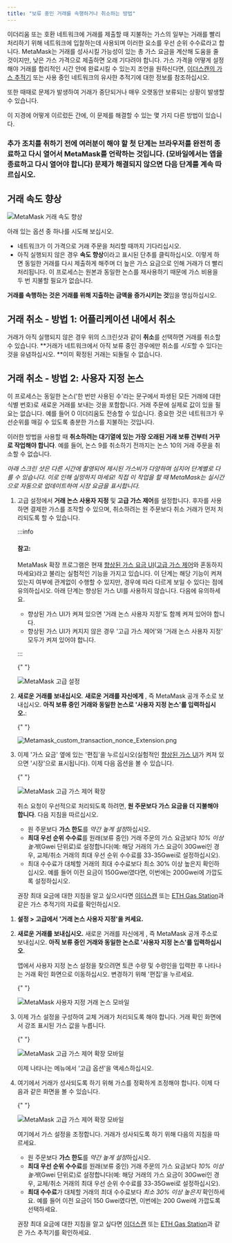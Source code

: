 ```yaml
---
title: "보류 중인 거래를 속행하거나 취소하는 방법"
---
```



이더리움 또는 호환 네트워크에 거래를 제출할 때 지불하는 가스의 일부는 거래를 빨리 처리하기 위해 네트워크에 입찰하는데 사용되며 이러한 요소를 우선 순위 수수료라고 합니다. MetaMask는 거래를 성사시킬 가능성이 있는 총 가스 요금을 계산해 도움을 줄 것이지만, 낮은 가스 가격으로 제출하면 오래 기다려야 합니다. 가스 가격을 어떻게 설정해야 거래를 합리적인 시간 안에 완료시킬 수 있는지 조언을 원하신다면, [이더스캔의 가스 추적기](https://etherscan.io/gastracker) 또는 사용 중인 네트워크의 유사한 추적기에 대한 정보를 참조하십시오.

또한 때때로 문제가 발생하여 거래가 중단되거나 매우 오랫동안 보류되는 상황이 발생할 수 있습니다.

이 지경에 어떻게 이르렀든 간에, 이 문제를 해결할 수 있는 몇 가지 다른 방법이 있습니다.

### 추가 조치를 취하기 전에 여러분이 해야 할 첫 단계는 브라우저를 완전히 종료하고 다시 열어서 MetaMask를 언락하는 것입니다. (모바일에서는 앱을 종료하고 다시 열어야 합니다) 문제가 해결되지 않으면 다음 단계를 계속 따르십시오.

## **거래 속도 향상**

<div class="center-container">
  <div class="img-medium">
    <img
      src={
        require("../../../../../../img/i18n/legacy/MetaMask_speed_up_transaction.png")
          .default
      }
      alt="MetaMask 거래 속도 향상"
    />
  </div>
</div>

아래 있는 옵션 중 하나를 시도해 보십시오.

- 네트워크가 이 가격으로 거래 주문을 처리할 때까지 기다리십시오.
- 아직 실행되지 않은 경우 **속도 향상**이라고 표시된 단추를 클릭하십시오. 이렇게 하면 동일한 거래를 다시 제출하게 해주며 더 높은 가스 요금으로 인해 거래가 더 빨리 처리됩니다. 이 프로세스는 원본과 동일한 논스를 재사용하기 때문에 가스 비용을 두 번 지불할 필요가 없습니다.

**거래를 속행하는 것은 거래를 위해 지출하는 금액을 증가시키는 것**임을 명심하십시오.

## **거래 취소 - 방법 1: 어플리케이션 내에서 취소**

거래가 아직 실행되지 않은 경우 위의 스크린샷과 같이 **취소**를 선택하면 거래를 취소할 수 있습니다. **거래가 네트워크에서 아직 보류 중인 경우에만 취소를 *시도*할 수 있다는 것을 유념하십시오. **이미 확정된 거래는 되돌릴 수 없습니다.

## **거래 취소 - 방법 2: 사용자 지정 논스**

이 프로세스는 동일한 논스('한 번만 사용된 수'라는 문구에서 파생된 모든 거래에 대한 식별 번호)로 새로운 거래를 보내는 것을 포함합니다. 거래 주문에 실제로 값이 있을 필요는 없습니다. 예를 들어 0 이더리움도 전송할 수 있습니다. 중요한 것은 네트워크가 우선순위를 매길 수 있도록 충분한 가스를 지불하는 것입니다.

이러한 방법을 사용할 때 **취소하려는 대기열에 있는 가장 오래된 거래 보류 건부터 거꾸로 작업해야 합니다**. 예를 들어, 논스 9를 취소하기 전까지는 논스 10의 거래 주문을 취소할 수 없습니다.

_아래 스크린 샷은 다른 시간에 촬영되어 제시된 가스비가 다양하며 심지어 단계별로 다를 수 있습니다. 이로 인해 실망하지 마세요! 직접 이 작업을 할 때 MetaMask는 실시간으로 자동으로 업데이트하여 시장 요금을 표시합니다._

<Tabs>

<TabItem value="확장 프로그램" label="확장 프로그램">

1. 고급 설정에서 **거래 논스 사용자 지정** 및 **고급 가스 제어**를 설정합니다. 후자를 사용하면 결제한 가스를 조작할 수 있으며, 취소하려는 원 주문보다 취소 거래가 먼저 처리되도록 할 수 있습니다.

   :::info

   #### 참고:

   MetaMask 확장 프로그램은 현재 [향상된 가스 요금 UI](https://metamask.io/1559/)([고급 가스 제어](/transactions-and-gas/gas-fees/how-to-customize-gas-settings)와 혼동하지 마세요)라고 불리는 실험적인 기능을 가지고 있습니다. 이 단계는 해당 기능이 켜져 있는지 여부에 관계없이 수행할 수 있지만, 경우에 따라 다르게 보일 수 있다는 점에 유의하십시오. 아래 단계는 향상된 가스 UI를 사용하지 않습니다. 다음에 유의하세요.

   - 향상된 가스 UI가 켜져 있으면 '거래 논스 사용자 지정'도 함께 켜져 있어야 합니다.
   - 향상된 가스 UI가 켜지지 않은 경우 '고급 가스 제어'와 '거래 논스 사용자 지정' 모두가 켜져 있어야 합니다.

   :::

   {" "}

   <div class="center-container">
     <div class="img-medium">
       <img
         src={
           require("../../../../../../img/i18n/legacy/12927064113947.png")
             .default
         }
         alt="MetaMask 고급 설정"
       />
     </div>
   </div>

2. **새로운 거래를 보내십시오**. **새로운 거래를 자신에게** , 즉 MetaMask 공개 주소로 보내십시오. **아직 보류 중인 거래와 동일한 논스로 '사용자 지정 논스'를 입력하십시오.**:

   {" "}

   <div class="center-container">
     <div class="img-medium">
       <img
         src={
           require("../../../../../../img/i18n/legacy/Metamask_custom_transaction_nonce_Extension.png")
             .default
         }
         alt="Metamask_custom_transaction_nonce_Extension.png"
       />
     </div>
   </div>

3. 이제 '가스 요금' 옆에 있는 '편집'을 누르십시오(실험적인 [향상된 가스 UI](/transactions-and-gas/gas-fees/how-to-customize-gas-settings)가 켜져 있으면 '시장'으로 표시됩니다). 이제 다음 옵션을 볼 수 있습니다.

   {" "}

   <div class="center-container">
     <div class="img-medium">
       <img
         src={
           require("../../../../../../img/i18n/legacy/MetaMask_advanced_gas_controls_extension.png")
             .default
         }
         alt="MetaMask 고급 가스 제어 확장"
       />
     </div>
   </div>

   취소 요청이 우선적으로 처리되도록 하려면, **원 주문보다 가스 요금을 더 지불해야 합니다**. 다음 지침을 따르십시오.

   - 원 주문보다 **가스 한도**를 *약간 높게 설정*하십시오.
   - **최대 우선 순위 수수료**를 원래(보류 중인) 거래 주문의 가스 요금보다 _10% 이상 높게_(Gwei 단위로)로 설정합니다(예: 해당 거래의 가스 요금이 30Gwei인 경우, 교체/취소 거래의 최대 우선 순위 수수료를 33-35Gwei로 설정하십시오).
   - 최대 수수료가 대체할 거래의 최대 수수료보다 최소 30% 이상 높은지 확인하십시오. 예를 들어 이전 요금이 150Gwei였다면, 이번에는 200Gwei에 가깝도록 설정하십시오.

   권장 최대 요금에 대한 지침을 알고 싶으시다면 [이더스캔](https://etherscan.io/gastracker) 또는 [ETH Gas Station](https://ethgasstation.info/)과 같은 가스 추적기의 자료를 확인하십시오.

</TabItem>

<TabItem value="모바일" label="모바일">

1. **설정 > 고급에서 '거래 논스 사용자 지정'을 켜세요.**

2. **새로운 거래를 보내십시오.** 새로운 거래를 자신에게 , 즉 MetaMask 공개 주소로 보내십시오. **아직 보류 중인 거래와 동일한 논스로 '사용자 지정 논스'를 입력하십시오**.

   앱에서 사용자 지정 논스 설정을 찾으려면 토큰 수량 및 수령인을 입력한 후 나타나는 거래 확인 화면으로 이동하십시오. 변경하기 위해 '편집'을 누르세요.

   {" "}

   <div class="center-container">
     <div class="img-small">
       <img
         src={
           require("../../../../../../img/transactions-and-gas/transactions/how-to-speed-up-or-cancel-a-pending-transaction/MetaMask_custom_transaction_nonce_Mobile.gif")
             .default
         }
         alt="MetaMask 사용자 지정 거래 논스 모바일"
       />
     </div>
   </div>

3. 이제 가스 설정을 구성하여 교체 거래가 처리되도록 해야 합니다. 거래 확인 화면에서 강조 표시된 가스 값을 누릅니다.

   {" "}

   <div class="center-container">
     <div class="img-small">
       <img
         src={
           require("../../../../../../img/transactions-and-gas/gas-fees/how-to-customize-gas-settings/MetaMask_advanced_gas_controls_mobile_1.png")
             .default
         }
         alt="MetaMask 고급 가스 제어 확장 모바일"
       />
     </div>
   </div>

   이제 나타나는 메뉴에서 '고급 옵션'을 액세스하십시오.

4. 여기에서 거래가 성사되도록 하기 위해 가스를 정확하게 조정해야 합니다. 이제 다음과 같은 화면을 볼 수 있습니다.

   {" "}

   <div class="center-container">
     <div class="img-small">
       <img
         src={
           require("../../../../../../img/transactions-and-gas/gas-fees/how-to-customize-gas-settings/MetaMask_advanced_gas_controls_mobile_2.png")
             .default
         }
         alt="MetaMask 고급 가스 제어 확장 모바일"
       />
     </div>
   </div>

   여기에서 가스 설정을 조정합니다. 거래가 성사되도록 하기 위해 다음의 지침을 따르세요.

   - 원 주문보다 **가스 한도**를 *약간 높게 설정*하십시오.
   - **최대 우선 순위 수수료**를 원래(보류 중인) 거래 주문의 가스 요금보다 _10% 이상 높게_(Gwei 단위로)로 설정합니다(예: 해당 거래의 가스 요금이 30Gwei인 경우, 교체/취소 거래의 최대 우선 순위 수수료를 33-35Gwei로 설정하십시오).
   - **최대 수수료**가 대체할 거래의 최대 수수료보다 _최소 30% 이상 높은지_ 확인하세요. 예를 들어 이전 요금이 150 Gwei였다면, 이번에는 200 Gwei에 가깝도록 선택하세요.

   권장 최대 요금에 대한 지침을 알고 싶다면 [이더스캔](https://etherscan.io/gastracker) 또는 [ETH Gas Station](https://ethgasstation.info/)과 같은 가스 추적기를 확인하세요.

</TabItem>

</Tabs>
